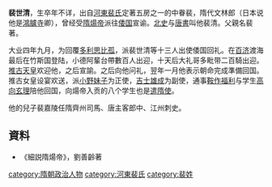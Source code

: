 '''裴世清'''，生卒年不详，出自[[河東裴氏|河東裴氏]]定著五房之一的中眷裴，隋代文林郎（日本说他是[[鴻臚寺|鴻臚寺]]卿），曾经受[[隋煬帝|隋煬帝]]派往[[倭国|倭国]]宣谕。[[北史|北史]]与[[唐書|唐書]]叫他裴清。父親名裴著。

大业四年九月，为回覆[[多利思比孤|多利思比孤]]，派裴世清等十三人出使倭国回礼。在[[百济|百济]]渡海最后在竹斯国登陆，小德阿輩台帶數百人出迎，十天后大礼哥多毗带二百騎出迎。[[推古天皇|推古天皇]]欢迎他，之后宣諭。之后向他问礼，翌年一月他表示朝命完成準備回国。推古女皇设宴欢送，派[[小野妹子|小野妹子]]为正使，[[吉士雄成|吉士雄成]]为副使，通事[[鞍作福利|鞍作福利]]与学生[[高向玄理|高向玄理]]陪他回国，向煬帝入贡的八个学生也是[[遣隋使|遣隋使]]。

他的兒子裴嘉陵任隋齊州司馬、唐主客郎中、江州刺史。


==資料==
*《細説隋煬帝》，劉善齡著

[[category:隋朝政治人物|category:隋朝政治人物]]
[[category:河東裴氏|category:河東裴氏]]
[[category:裴姓|category:裴姓]]
